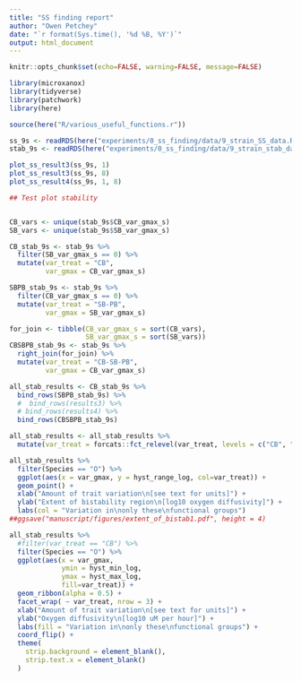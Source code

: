 ```yaml
---
title: "SS finding report"
author: "Owen Petchey"
date: "`r format(Sys.time(), '%d %B, %Y')`"
output: html_document
---
```


```r
knitr::opts_chunk$set(echo=FALSE, warning=FALSE, message=FALSE)
```


```r
library(microxanox)
library(tidyverse)
library(patchwork)
library(here)

source(here("R/various_useful_functions.r"))

ss_9s <- readRDS(here("experiments/0_ss_finding/data/9_strain_SS_data.RDS"))
stab_9s <- readRDS(here("experiments/0_ss_finding/data/9_strain_stab_data.RDS"))

```


```r
plot_ss_result3(ss_9s, 1)
plot_ss_result3(ss_9s, 8)
plot_ss_result4(ss_9s, 1, 8)
```


```r
## Test plot stability


CB_vars <- unique(stab_9s$CB_var_gmax_s)
SB_vars <- unique(stab_9s$SB_var_gmax_s)

CB_stab_9s <- stab_9s %>%
  filter(SB_var_gmax_s == 0) %>%
  mutate(var_treat = "CB",
         var_gmax = CB_var_gmax_s)

SBPB_stab_9s <- stab_9s %>%
  filter(CB_var_gmax_s == 0) %>%
  mutate(var_treat = "SB-PB",
         var_gmax = SB_var_gmax_s)

for_join <- tibble(CB_var_gmax_s = sort(CB_vars),
                   SB_var_gmax_s = sort(SB_vars))
CBSBPB_stab_9s <- stab_9s %>%
  right_join(for_join) %>%
  mutate(var_treat = "CB-SB-PB",
         var_gmax = CB_var_gmax_s)

all_stab_results <- CB_stab_9s %>%
  bind_rows(SBPB_stab_9s) %>%
  #  bind_rows(results3) %>%
  # bind_rows(results4) %>%
  bind_rows(CBSBPB_stab_9s)

all_stab_results <- all_stab_results %>%
  mutate(var_treat = forcats::fct_relevel(var_treat, levels = c("CB", "SB-PB", "CB-SB-PB")))
```


```r
all_stab_results %>%
  filter(Species == "O") %>%
  ggplot(aes(x = var_gmax, y = hyst_range_log, col=var_treat)) +
  geom_point() +
  xlab("Amount of trait variation\n[see text for units]") +
  ylab("Extent of bistability region\n[log10 oxygen diffusivity]") +
  labs(col = "Variation in\nonly these\nfunctional groups")
##ggsave("manuscript/figures/extent_of_bistab1.pdf", height = 4)
```


```r
all_stab_results %>%
  #filter(var_treat == "CB") %>%
  filter(Species == "O") %>%
  ggplot(aes(x = var_gmax,
             ymin = hyst_min_log,
             ymax = hyst_max_log,
             fill=var_treat)) +
  geom_ribbon(alpha = 0.5) +
  facet_wrap( ~ var_treat, nrow = 3) +
  xlab("Amount of trait variation\n[see text for units]") +
  ylab("Oxygen diffusivity\n[log10 uM per hour]") +
  labs(fill = "Variation in\nonly these\nfunctional groups") +
  coord_flip() +
  theme(
    strip.background = element_blank(),
    strip.text.x = element_blank()
  )

```

